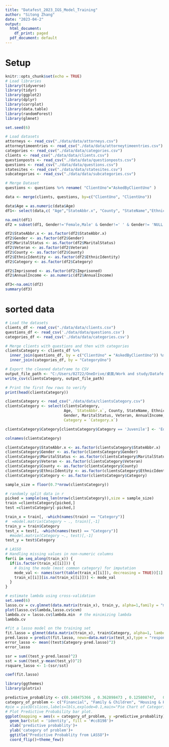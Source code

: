 ---
title: "Datafest_2023_IGS_Model_Training"
author: "Sitong Zhang"
date: "2023-04-2"
output:
  html_document:
    df_print: paged
  pdf_document: default
---
# Setup

```{r setup, include=FALSE}
knitr::opts_chunk$set(echo = TRUE)
# Load libraries
library(tidyverse)
library(tidyr)
library(ggplot2)
library(dplyr)
library(corrplot)
library(data.table)
library(randomForest)
library(glmnet)

set.seed(6)
```

```{r}
# Load datasets
attorneys <- read_csv("./data/data/attorneys.csv")
attorneytimeentries <- read_csv("./data/data/attorneytimeentries.csv")
categories <- read_csv("./data/data/categories.csv")
clients <- read_csv("./data/data/clients.csv")
questionposts <- read_csv("./data/data/questionposts.csv")
questions <- read_csv("./data/data/questions.csv")
statesites <- read_csv("./data/data/statesites.csv")
subcategories <- read_csv("./data/data/subcategories.csv")
```


```{r}
# Merge Dataset
questions <- questions %>% rename( "ClientUno"="AskedByClientUno" )
```

```{r}
data <- merge(clients, questions, by=c("ClientUno", "ClientUno"))
```

```{r}
data$Age = as.numeric(data$Age)
df1<- select(data,c( "Age","StateAbbr.x", "County", "StateName","EthnicIdentity","Gender","MaritalStatus","Veteran","Imprisoned","AnnualIncome","AskedOnUtc","Category"))
```

```{r}
na.omit(df1)
df2 = subset(df1, Gender!='Female,Male' & Gender!=' ' & Gender!= 'NULL' &  Gender!='Female,Male,Non-Conforming,Other' & MaritalStatus != 'NULL' & EthnicIdentity!='NULL' )
```

```{r}
df2$StateAbbr.x <- as.factor(df2$StateAbbr.x)  
df2$Gender <- as.factor(df2$Gender)  
df2$MaritalStatus <- as.factor(df2$MaritalStatus)  
df2$Veteran <- as.factor(df2$Veteran)  
df2$County <- as.factor(df2$County)
df2$EthnicIdentity <- as.factor(df2$EthnicIdentity)
df2$Category <- as.factor(df2$Category)

df2$Imprisoned <- as.factor(df2$Imprisoned)
df2$AnnualIncome <- as.numeric(df2$AnnualIncome)
```
```{r}
df3<-na.omit(df2)
summary(df3)
```


# sorted data
```{r}
# Load the datasets
clients_df <- read_csv("./data/data/clients.csv")
questions_df <- read_csv('./data/data/questions.csv')
categories_df <- read_csv('./data/data/categories.csv')

# Merge clients with questions and then with categories
clientsCategory <- clients_df %>%
  inner_join(questions_df, by = c("ClientUno" = "AskedByClientUno")) %>%
  inner_join(categories_df, by = "CategoryUno") 

# Export the cleaned dataframe to CSV
output_file_path <- "C:/Users/82722/OneDrive/桌面/Work and study/Datafest SP23/data/data/clientsCategory.csv"
write_csv(clientsCategory, output_file_path)

# Print the first few rows to verify
print(head(clientsCategory))
```


```{r}
clientsCategory <- read_csv("./data/data/clientsCategory.csv")
clientsCategory <- select(clientsCategory, 
                          Age, `StateAbbr.x`, County, StateName, EthnicIdentity, 
                          Gender, MaritalStatus, Veteran, AnnualIncome, AskedOnUtc, 
                          Category = `Category.x`)

clientsCategory$Category[clientsCategory$Category == 'Juvenile'] <- 'Education'
```

```{r}
colnames(clientsCategory)
```

```{r}
clientsCategory$StateAbbr.x <- as.factor(clientsCategory$StateAbbr.x)  
clientsCategory$Gender <- as.factor(clientsCategory$Gender)  
clientsCategory$MaritalStatus <- as.factor(clientsCategory$MaritalStatus)  
clientsCategory$Veteran <- as.factor(clientsCategory$Veteran)  
clientsCategory$County <- as.factor(clientsCategory$County)
clientsCategory$EthnicIdentity <- as.factor(clientsCategory$EthnicIdentity)
clientsCategory$Category <- as.factor(clientsCategory$Category)
```

```{r}
sample_size = floor(0.7*nrow(clientsCategory))

# randomly split data in r
picked = sample(seq_len(nrow(clientsCategory)),size = sample_size)
train =clientsCategory[picked,]
test =clientsCategory[-picked,]
```

```{r}
train_x = train[, -which(names(train) == "Category")]
#  =model.matrix(Category ~ ., train)[,-1]
train_y = train$Category
test_x = test[, -which(names(test) == "Category")]
  #model.matrix(Category ~., test)[,-1]
test_y = test$Category
```

```{r}
# LASSO
# Handling missing values in non-numeric columns
for(i in seq_along(train_x)) {
  if(is.factor(train_x[[i]])) {
    # Using the mode (most common category) for imputation
    mode_val <- names(sort(table(train_x[[i]]), decreasing = TRUE))[1]
    train_x[[i]][is.na(train_x[[i]])] <- mode_val
  }
}
```

```{r}
# estimate lambda using cross-validation
set.seed(6)
lasso.cv = cv.glmnet(data.matrix(train_x), train_y, alpha=1,family = "multinomial")
plot(lasso.cv$lambda,lasso.cv$cvm)  
lambda.cv = lasso.cv$lambda.min  # the minimizing lambda
lambda.cv
```

```{r}
#fit a lasso model on the training set
fit.lasso = glmnet(data.matrix(train_x), train$Category, alpha=1, lambda=lambda.cv,family = "multinomial")
pred.lasso = predict(fit.lasso, newx=data.matrix(test_x),type = "response")
error_lasso <- mean((test$Category-pred.lasso)^2)
error_lasso

ssr = sum((test_y-pred.lasso)^2)
sst = sum((test_y-mean(test_y))^2)
rsquare_lasso <- 1-(ssr/sst) 

coef(fit.lasso)
```

```{r}
library(ggthemes)
library(plotrix)

predictive_probablity <- c(0.148475366 , 0.362898473 , 0.125808747,   0.033910889, 0.100585412,0.007700558, 0.021276882,0.012230489,0.187113183 )
category_of_problem <- c("Financial", "Family & Children", "Housing & Homelessness", "Individual Rights", "Work & Employment ","Education","Health & Disability"," Income Maintenance","Other")
#pie = pie3D(slices,labels=lbls,explode=0.1,main="Pie Chart of Categories ",color=c("#badbf4", "#fbd2d1", "#f7cac7","f8e9b9","d7b6d6","cea8f","c7b9c6","b5c499","c9e3e4"))
# Plot Predictive Probability bar plot.
ggplot(mapping = aes(x = category_of_problem, y =predictive_probablity)) +
  geom_bar(stat = 'identity', fill = '#cc8198')+
  xlab('predictive probablity')+
  ylab('category of problem')+
  ggtitle("Predictive Probablity from LASSO")+
  coord_flip()+theme_few()
```

